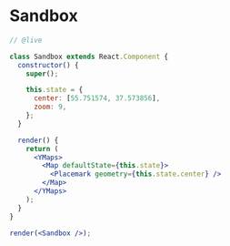 

# Sandbox

```jsx
// @live

class Sandbox extends React.Component {
  constructor() {
    super();

    this.state = {
      center: [55.751574, 37.573856],
      zoom: 9,
    };
  }

  render() {
    return (
      <YMaps>
        <Map defaultState={this.state}>
          <Placemark geometry={this.state.center} />
        </Map>
      </YMaps>
    );
  }
}

render(<Sandbox />);
```

